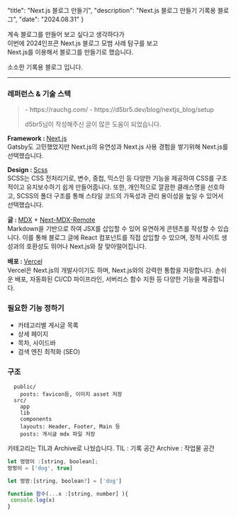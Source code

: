   "title": "Next.js 블로그 만들기",
  "description": "Next.js 블로그 만들기 기록용 블로그",
  "date": "2024.08.31"
}


계속 블로그를 만들어 보고 싶다고 생각하다가  
이번에 2024인프콘 Next.js 블로그 모범 사례 탐구를 보고   
Next.js를 이용해서 블로그를 만들기로 했습니다. 

소소한 기록용 블로그 입니다. 

---



### 레퍼런스 & 기술 스택
<blockquote>
- https://rauchg.com/
- https://d5br5.dev/blog/nextjs_blog/setup

d5br5님이 작성해주신 글이 많은 도움이 되었습니다. 
</blockquote>


<b>Framework : </b>[Next.js](https://nextjs.org/)  
Gatsby도 고민했었지만 Next.js의 유연성과 Next.js 사용 경험을 쌓기위해 Next.js를 선택했습니다.  

<b>Design  : </b>[Scss](https://sass-lang.com/)  
SCSS는 CSS 전처리기로, 변수, 중첩, 믹스인 등 다양한 기능을 제공하여 CSS를 구조적이고 유지보수하기 쉽게 만들어줍니다. 또한, 개인적으로 깔끔한 클래스명을 선호하고, SCSS의 폴더 구조를 통해 스타일 코드의 가독성과 관리 용이성을 높일 수 있어서 선택했습니다.  

<b>글 : </b>[MDX](https://mdxjs.com/) + [Next-MDX-Remote](https://github.com/hashicorp/next-mdx-remote#react-server-components-rsc--nextjs-app-directory-support)  
Markdown을 기반으로 하여 JSX를 삽입할 수 있어 유연하게 콘텐츠를 작성할 수 있습니다. 이를 통해 블로그 글에 React 컴포넌트를 직접 삽입할 수 있으며, 정적 사이트 생성과의 호환성도 뛰어나 Next.js와 잘 맞아떨어집니다.  

<b>배포 : </b>[Vercel](https://vercel.com/dashboard)  
Vercel은 Next.js의 개발사이기도 하며, Next.js와의 강력한 통합을 자랑합니다. 손쉬운 배포, 자동화된 CI/CD 파이프라인, 서버리스 함수 지원 등 다양한 기능을 제공합니다. 


### 필요한 기능 정하기
- 카테고리별 게시글 목록
- 상세 페이지
- 목차, 사이드바
- 검색 엔진 최적화 (SEO)  


### 구조
```
  public/
    posts: favicon등, 이미지 asset 저장
  src/
    app
    lib
    components
    layouts: Header, Footer, Main 등
    posts: 게시글 mdx 파일 저장
```

 카테고리는 TIL과 Archive로 나눴습니다.
 TIL : 기록 공간 
 Archive : 작업물 공간 

 ```js showLineNumbers
let 멍멍이 :[string, boolean];
멍멍이 = ['dog', true]

let 멍멍:[string, boolean?] = ['dog']

function 함수(...x :[string, number] ){
  console.log(x)
}
```